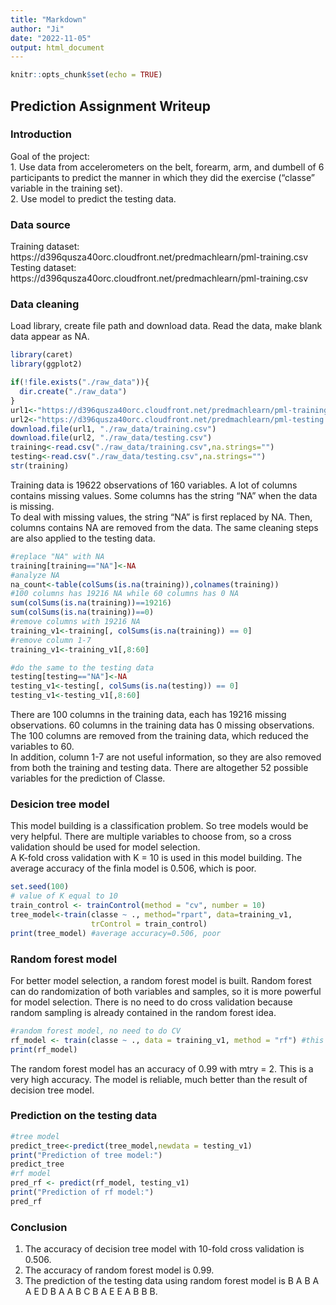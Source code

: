 ```yaml
---
title: "Markdown"
author: "Ji"
date: "2022-11-05"
output: html_document
---
```


```r
knitr::opts_chunk$set(echo = TRUE)
```

## Prediction Assignment Writeup\
### Introduction\
Goal of the project: \
1. Use data from accelerometers on the belt, forearm, arm, and dumbell of 6 participants to predict the manner in which they did the exercise ("classe" variable in the training set).\
2. Use model to predict the testing data.\

### Data source\
Training dataset:\
https://d396qusza40orc.cloudfront.net/predmachlearn/pml-training.csv    
Testing dataset:\
https://d396qusza40orc.cloudfront.net/predmachlearn/pml-training.csv    

### Data cleaning\
Load library, create file path and download data. Read the data, make blank data appear as NA.\
```r
library(caret)
library(ggplot2)

if(!file.exists("./raw_data")){
  dir.create("./raw_data")
}
url1<-"https://d396qusza40orc.cloudfront.net/predmachlearn/pml-training.csv"
url2<-"https://d396qusza40orc.cloudfront.net/predmachlearn/pml-testing.csv"
download.file(url1, "./raw_data/training.csv")
download.file(url2, "./raw_data/testing.csv")
training<-read.csv("./raw_data/training.csv",na.strings="")
testing<-read.csv("./raw_data/testing.csv",na.strings="")
str(training)
```
Training data is 19622 observations of 160 variables. A lot of columns contains missing values. Some columns has the string "NA" when the data is missing. \
To deal with missing values, the string "NA" is first replaced by NA. Then, columns contains NA are removed from the data. The same cleaning steps are also applied to the testing data.\
```r
#replace "NA" with NA
training[training=="NA"]<-NA
#analyze NA
na_count<-table(colSums(is.na(training)),colnames(training))
#100 columns has 19216 NA while 60 columns has 0 NA
sum(colSums(is.na(training))==19216)
sum(colSums(is.na(training))==0)
#remove columns with 19216 NA
training_v1<-training[, colSums(is.na(training)) == 0]
#remove column 1-7
training_v1<-training_v1[,8:60]

#do the same to the testing data
testing[testing=="NA"]<-NA
testing_v1<-testing[, colSums(is.na(testing)) == 0]
testing_v1<-testing_v1[,8:60]
```
There are 100 columns in the training data, each has 19216 missing observations. 60 columns in the training data has 0 missing observations. The 100 columns are removed from the training data, which reduced the variables to 60. \
In addition, column 1-7 are not useful information, so they are also removed from both the training and testing data. There are altogether 52 possible variables for the prediction of Classe.\

### Desicion tree model\
This model building is a classification problem. So tree models would be very helpful. There are multiple variables to choose from, so a cross validation should be used for model selection.\
A K-fold cross validation with K = 10 is used in this model building. The average accuracy of the finla model is 0.506, which is poor.\
```r
set.seed(100)
# value of K equal to 10
train_control <- trainControl(method = "cv", number = 10)
tree_model<-train(classe ~ ., method="rpart", data=training_v1, 
                  trControl = train_control)
print(tree_model) #average accuracy=0.506, poor
```

### Random forest model\
For better model selection, a random forest model is built. Random forest can do randomization of both variables and samples, so it is more powerful for model selection. There is no need to do cross validation because random sampling is already contained in the random forest idea.\
```r
#random forest model, no need to do CV
rf_model <- train(classe ~ ., data = training_v1, method = "rf") #this will take some time
print(rf_model)
```
The random forest model has an accuracy of 0.99 with mtry = 2. This is a very high accuracy. The model is reliable, much better than the result of decision tree model.\

### Prediction on the testing data\
```r
#tree model
predict_tree<-predict(tree_model,newdata = testing_v1)
print("Prediction of tree model:")
predict_tree
#rf model
pred_rf <- predict(rf_model, testing_v1)
print("Prediction of rf model:")
pred_rf
```

### Conclusion\
1. The accuracy of decision tree model with 10-fold cross validation is 0.506.\
2. The accuracy of random forest model is 0.99.\
3. The prediction of the testing data using random forest model is
B A B A A E D B A A B C B A E E A B B B.




